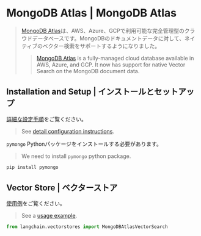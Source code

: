 # MongoDB Atlas | MongoDB Atlas

> [MongoDB Atlas](https://www.mongodb.com/docs/atlas/)は、AWS、Azure、GCPで利用可能な完全管理型のクラウドデータベースです。MongoDBのドキュメントデータに対して、ネイティブのベクター検索をサポートするようになりました。
>
> > [MongoDB Atlas](https://www.mongodb.com/docs/atlas/) is a fully-managed cloud
> > database available in AWS, Azure, and GCP.  It now has support for native
> > Vector Search on the MongoDB document data.

## Installation and Setup | インストールとセットアップ

[詳細な設定手順](/docs/integrations/vectorstores/mongodb_atlas)をご覧ください。

> See [detail configuration instructions](/docs/integrations/vectorstores/mongodb_atlas).

`pymongo` Pythonパッケージをインストールする必要があります。

> We need to install `pymongo` python package.

```bash
pip install pymongo
```

## Vector Store | ベクターストア

[使用例](/docs/integrations/vectorstores/mongodb_atlas)をご覧ください。

> See a [usage example](/docs/integrations/vectorstores/mongodb_atlas).

```python
from langchain.vectorstores import MongoDBAtlasVectorSearch
```
